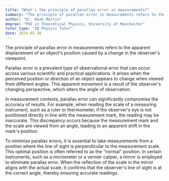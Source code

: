```yaml
---
title: "What's the principle of parallax error in measurements?"
summary: "The principle of parallax error in measurements refers to the apparent shift in an object's position due to a change in observer's position."
author: "Dr. Noah Martin"
degree: "PhD in Theoretical Physics, University of Manchester"
tutor_type: "IB Physics Tutor"
date: 2024-05-30
---
```


The principle of parallax error in measurements refers to the apparent displacement of an object's position caused by a change in the observer's viewpoint.

Parallax error is a prevalent type of observational error that can occur across various scientific and practical applications. It arises when the perceived position or direction of an object appears to change when viewed from different angles. This apparent movement is a result of the observer's changing perspective, which alters the angle of observation.

In measurement contexts, parallax error can significantly compromise the accuracy of results. For example, when reading the scale of a measuring instrument, such as a ruler or thermometer, if the observer's eye is not positioned directly in line with the measurement mark, the reading may be inaccurate. This discrepancy occurs because the measurement mark and the scale are viewed from an angle, leading to an apparent shift in the mark's position.

To minimize parallax errors, it is essential to take measurements from a position where the line of sight is perpendicular to the measurement scale. This optimal position is often referred to as the "normal" position. In certain instruments, such as a micrometer or a vernier caliper, a mirror is employed to eliminate parallax error. When the reflection of the scale in the mirror aligns with the actual scale, it confirms that the observer's line of sight is at the correct angle, thereby ensuring accurate readings.
    
